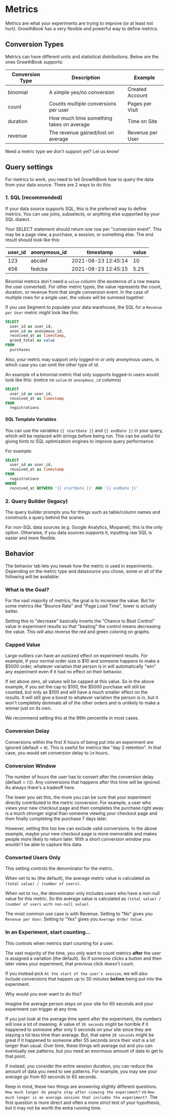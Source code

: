 # Metrics

Metrics are what your experiments are trying to improve (or at least not hurt). GrowthBook has a very flexible and powerful way to define metrics.

## Conversion Types

Metrics can have different units and statistical distributions. Below are the ones GrowthBook supports:

| Conversion Type | Description                              | Example          |
| --------------- | ---------------------------------------- | ---------------- |
| binomial        | A simple yes/no conversion               | Created Account  |
| count           | Counts multiple conversions per user     | Pages per Visit  |
| duration        | How much time something takes on average | Time on Site     |
| revenue         | The revenue gained/lost on average       | Revenue per User |

Need a metric type we don't support yet? Let us know!

## Query settings

For metrics to work, you need to tell GrowthBook how to query the data from your data source. There are 2 ways to do this:

### 1. SQL (recommended)

If your data source supports SQL, this is the preferred way to define metrics. You can use joins, subselects, or anything else supported by your SQL dialect.

Your SELECT statement should return one row per "conversion event". This may be a page view, a purchase, a session, or something else. The end result should look like this:

| user_id | anonymous_id | timestamp           | value |
| ------- | ------------ | ------------------- | ----- |
| 123     | abcdef       | 2021-08-23 12:45:14 | 10    |
| 456     | fedcba       | 2021-08-23 12:45:15 | 5.25  |

Binomial metrics don't need a `value` column (the existence of a row means the user converted). For other metric types, the value represents the count, duration, or revenue from that single conversion event. In the case of multiple rows for a single user, the values will be summed together.

If you use Segment to populate your data warehouse, the SQL for a `Revenue per User` metric might look like this:

```sql
SELECT
  user_id as user_id,
  anon_id as anonymous_id,
  received_at as timestamp,
  grand_total as value
FROM
  purchases
```

Also, your metric may support only logged-in or only anonymous users, in which case you can omit the other type of id.

An example of a binomial metric that only supports logged-in users would look like this: (notice no `value` or `anonymous_id` columns)

```sql
SELECT
  user_id as user_id,
  received_at as timestamp
FROM
  registrations
```

#### SQL Template Variables

You can use the variables `{{ startDate }}` and `{{ endDate }}` in your query, which will be replaced with strings before being run. This can be useful for giving hints to SQL optimization engines to improve query performance.

For example:

```sql
SELECT
  user_id as user_id,
  received_at as timestamp
FROM
  registrations
WHERE
  received_at BETWEEN '{{ startDate }}' AND '{{ endDate }}'
```

### 2. Query Builder (legacy)

The query builder prompts you for things such as table/column names and constructs a query behind the scenes.

For non-SQL data sources (e.g. Google Analytics, Mixpanel), this is the only option. Otherwise, if you data sources supports it, inputting raw SQL is easier and more flexible.

## Behavior

The behavior tab lets you tweak how the metric is used in experiments. Depending on the metric type and datasource you chose, some or all of the following will be available:

### What is the Goal?

For the vast majority of metrics, the goal is to increase the value. But for some metrics like "Bounce Rate" and "Page Load Time", lower is actually better.

Setting this to "decrease" basically inverts the "Chance to Beat Control" value in experiment results so that "beating" the control means decreasing the value. This will also reverse the red and green coloring on graphs.

### Capped Value

Large outliers can have an outsized effect on experiment results. For example, if your normal order size is $10 and someone happens to make a $5000 order, whatever variation that person is in will automatically "win" any experiment even if it had no effect on their behavior.

If set above zero, all values will be capped at this value. So in the above example, if you set the cap to $100, the $5000 purchase will still be counted, but only as $100 and will have a much smaller effect on the results. It will still give a boost to whatever variation the person is in, but it won't completely dominate all of the other orders and is unlikely to make a winner just on its own.

We recommend setting this at the 99th percentile in most cases.

### Conversion Delay

Conversions within the first X hours of being put into an experiment are ignored (default = `0`). This is useful for metrics like "day 2 retention". In that case, you would set conversion delay to `24` hours..

### Conversion Window

The number of hours the user has to convert after the conversion delay (default = `72`). Any conversions that happens after this time will be ignored. As always there's a tradeoff here.

The lower you set this, the more you can be sure that your experiment directly contributed to the metric conversion. For example, a user who views your new checkout page and then completes the purchase right away is a much stronger signal than someone viewing your checkout page and then finally completing the purchase 7 days later.

However, setting this too low can exclude valid conversions. In the above example, maybe your new checkout page is more memorable and makes people more likely to return later. With a short conversion window you wouldn't be able to capture this data.

### Converted Users Only

This setting controls the denominator for the metric.

When set to `No` (the default), the average metric value is calculated as `(total value) / (number of users)`.

When set to `Yes`, the denominator only includes users who have a non-null value for this metric. So the average value is calculated as `(total value) / (number of users with non-null value)`.

The most common use case is with Revenue. Setting to "No" gives you `Revenue per User`. Setting to "Yes" gives you `Average Order Value`.

### In an Experiment, start counting...

This controls when metrics start counting for a user.

The vast majority of the time, you only want to count metrics **after** the user is assigned a variation (the default). So if someone clicks a button and then later views your experiment, that previous click doesn't count.

If you instead pick `At the start of the user's session`, we will also include conversions that happen up to 30 minutes **before** being put into the experiment.

Why would you ever want to do this?

Imagine the average person stays on your site for 60 seconds and your experiment can trigger at any time.

If you just look at the average time spent after the experiment, the numbers will lose a lot of meaning. A value of `20 seconds` might be horrible if it happened to someone after only 5 seconds on your site since they are staying a lot less time than average. But, that same `20 seconds` might be great if it happened to someone after 55 seconds since their visit is a lot longer than usual.
Over time, these things will average out and you can eventually see patterns, but you need an enormous amount of data to get to that point.

If instead, you consider the entire session duration, you can reduce the amount of data you need to see patterns. For example, you may see your average go from 60 seconds to 65 seconds.

Keep in mind, these two things are answering slightly different questions.
`How much longer do people stay after viewing the experiment?` vs `How much longer is an average session that includes the experiment?`.
The first question is more direct and often a more strict test of your hypothesis, but it may not be worth the extra running time.
